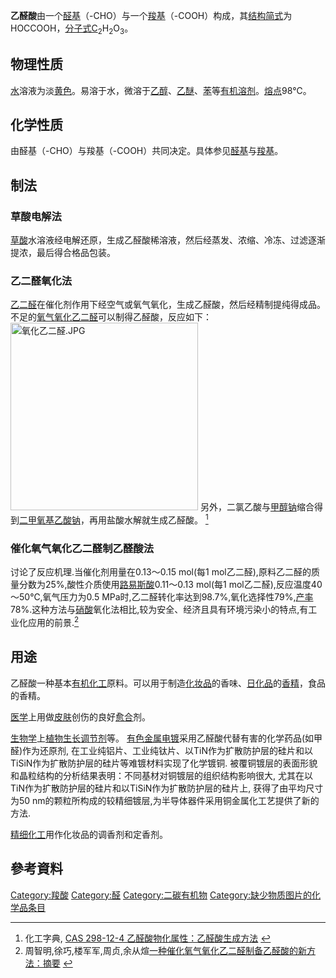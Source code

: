 {{chembox
| verifiedrevid = 443847685
| Name = 乙醛酸
| ImageFile_Ref = {{chemboximage|correct|??}}
| ImageFile = Glyoxylic acid.png
| ImageSize = 150px 
| ImageName = Structure of glyoxylic acid
| ImageFile1 = Glyoxylic-acid-3D-balls.png
| ImageSize1 = 160px
| ImageName1 = Ball-and-stick model of glyoxylic acid
| IUPACName = oxoethanoic acid
| OtherNames = formylformic acid; glyoxylic acid
| Section1 = {{Chembox Identifiers
| PubChem = 760
| KEGG_Ref = {{keggcite|correct|kegg}}
| KEGG = C00048
| InChI = 1/C2H2O3/c3-1-2(4)5/h1H,(H,4,5)
| InChIKey = HHLFWLYXYJOTON-UHFFFAOYAU
| ChEMBL_Ref = {{ebicite|correct|EBI}}
| ChEMBL = 1162545
| StdInChI_Ref = {{stdinchicite|correct|chemspider}}
| StdInChI = 1S/C2H2O3/c3-1-2(4)5/h1H,(H,4,5)
| StdInChIKey_Ref = {{stdinchicite|correct|chemspider}}
| StdInChIKey = HHLFWLYXYJOTON-UHFFFAOYSA-N
| CASNo_Ref = {{cascite|correct|CAS}}
| CASNo = 298-12-4
|  ChemSpiderID_Ref = {{chemspidercite|correct|chemspider}}
| ChemSpiderID = 740
|  DrugBank_Ref = {{drugbankcite|correct|drugbank}}
| DrugBank = DB04343
| ChEBI_Ref = {{ebicite|correct|EBI}}
| ChEBI = 16891
| SMILES = C(=O)C(=O)O
}}
| Section2 = {{Chembox Properties
| C=2|H=2|O=3
| MeltingPt = 80℃<ref name=Merck>''[[Merck_Index|Merck Index]], 11th Edition, '''4394'''</ref>
| BoilingPt = 111℃
| Density = 1.384 g/mL
}}
| Section4 = {{Chembox Related
| Function = [[羧酸|羧酸]]
| OtherFunctn = [[甲酸|甲酸]]<br />[[醋酸|醋酸]]<br />[[乙醇酸|乙醇酸]]<br />[[草酸|草酸]]<br />[[丙酸|丙酸]]<br />[[丙酮酸|丙酮酸]]
| OtherCpds = [[乙醛|乙醛]]<br />[[乙二醛|乙二醛]]
 }}
}}

'''乙醛酸'''由一个[[醛基|醛基]]（-CHO）与一个[[羧基|羧基]]（-COOH）构成，其[[结构简式|结构简式]]为HOCCOOH，[[分子式|分子式]]C<sub>2</sub>H<sub>2</sub>O<sub>3</sub>。

==物理性质==
[[水|水]]溶液为淡[[黄色|黄色]]。易溶于水，微溶于[[乙醇|乙醇]]、[[乙醚|乙醚]]、[[苯|苯]]等[[有机溶剂|有机溶剂]]。[[熔点|熔点]]98℃。

==化学性质==
由醛基（-CHO）与羧基（-COOH）共同决定。具体参见[[醛基|醛基]]与[[羧基|羧基]]。

==制法==
===草酸电解法===
[[草酸|草酸]]水溶液经电解还原，生成乙醛酸稀溶液，然后经蒸发、浓缩、冷冻、过滤逐渐提浓，最后得合格品包装。
===乙二醛氧化法===
[[乙二醛|乙二醛]]在催化剂作用下经空气或氧气氧化，生成乙醛酸，然后经精制提纯得成品。不足的[[氧气|氧气]][[氧化|氧化]][[乙二醛|乙二醛]]可以制得乙醛酸，反应如下：
[[Image:氧化乙二醛.JPG|300px]]
另外，二氯乙酸与[[甲醇钠|甲醇钠]]缩合得到[[二甲氧基乙酸钠|二甲氧基乙酸钠]]，再用盐酸水解就生成乙醛酸。
<ref>化工字典, [http://www.guidechem.com/reference/dic-3351.html CAS 298-12-4 乙醛酸物化属性：乙醛酸生成方法] {{Wayback|url=http://www.guidechem.com/reference/dic-3351.html |date=20140320100100 }}</ref>
===催化氧气氧化乙二醛制乙醛酸法===
讨论了反应机理.当催化剂用量在0.13～0.15 mol(每1 mol乙二醛),原料乙二醛的质量分数为25%,酸性介质使用[[路易斯酸|路易斯酸]]0.11～0.13 mol(每1 mol乙二醛),反应温度40～50℃,氧气压力为0.5 MPa时,乙二醛转化率达到98.7%,氧化选择性79%,[[产率|产率]]78%.这种方法与[[硝酸|硝酸]]氧化法相比,较为安全、经济且具有环境污染小的特点,有工业化应用的前景.<ref>周智明,徐巧,楼军军,周贞,余从煊[http://d.wanfangdata.com.cn/Periodical_bjlgdxxb200505019.aspx 一种催化氧气氧化乙二醛制备乙醛酸的新方法：摘要] {{Wayback|url=http://d.wanfangdata.com.cn/Periodical_bjlgdxxb200505019.aspx |date=20140320095910 }}</ref>

==用途==
乙醛酸一种基本[[有机化工|有机化工]]原料。可以用于制造[[化妆品|化妆品]]的香味、[[日化品|日化品]]的[[香精|香精]]，食品的香精。

[[医学|医学]]上用做[[皮肤|皮肤]]创伤的良好[[愈合|愈合]]剂。

[[生物学|生物学]]上[[植物生长调节剂|植物生长调节剂]]等。
[[有色金属电镀|有色金属电镀]]采用乙醛酸代替有害的化学药品(如甲醛)作为还原剂, 在工业纯铝片、工业纯钛片、以TiN作为扩散防护层的硅片和以TiSiN作为扩散防护层的硅片等难镀材料实现了化学镀铜. 被覆铜镀层的表面形貌和晶粒结构的分析结果表明：不同基材对铜镀层的组织结构影响很大, 尤其在以TiN作为扩散防护层的硅片和以TiSiN作为扩散防护层的硅片上, 获得了由平均尺寸为50 nm的颗粒所构成的较精细镀层,为半导体器件采用铜金属化工艺提供了新的方法.

[[精细化工|精细化工]]用作化妆品的调香剂和定香剂。

==參考資料==
{{reflist}}

{{Authority control}}
[[Category:羧酸|Category:羧酸]]
[[Category:醛|Category:醛]]
[[Category:二碳有机物|Category:二碳有机物]]
[[Category:缺少物质图片的化学品条目|Category:缺少物质图片的化学品条目]]